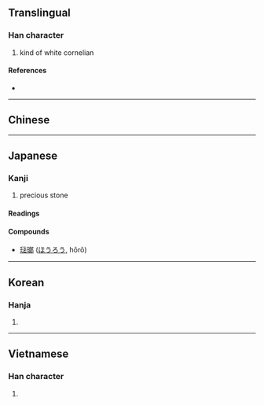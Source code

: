 {{also|琅}}
{{character info/new}}
==Translingual==

===Han character===
{{Han char|rn=96|rad=玉|as=10|sn=14|four=17127|canj=MGIIL|ids=⿰𤣩郎}}

# kind of white cornelian

====References====
* {{Han ref|kx=0739.150|dkj=21163|dj=1149.200|hdz=21124.020|uh=746F|ud=29807|bh=B7E3|bd=47075}}

----

==Chinese==
{{zh-see|琅|v}}

----

==Japanese==

===Kanji===
{{ja-kanji|grade=|rs=玉+10}}

# precious stone

====Readings====
{{ja-readings
|goon=ろう
|kanon=ろう
|kun=
|nanori=}}

====Compounds====
* [[琺瑯]] ([[ほうろう]], hōrō)

----

==Korean==

===Hanja===
{{ko-hanja|hangeul=[[랑]]>[[낭]]|eumhun=|rv=rang>nang|mr=rang>nang|y=lang>nang}}

# {{defn|lang=ko|sort=玉10}}

----

==Vietnamese==

===Han character===
{{vi-hantu|[[lang]]|rs=玉10}}

# {{defn|lang=vi|sort=玉10}}